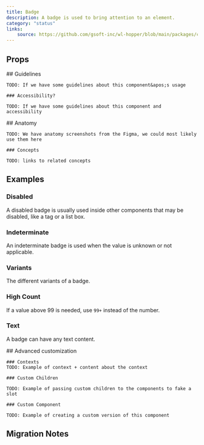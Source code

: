 ```yaml
---
title: Badge
description: A badge is used to bring attention to an element.
category: "status"
links:
    source: https://github.com/gsoft-inc/wl-hopper/blob/main/packages/components/src/badge/src/Badge.tsx
---
```


<Example src="Badge/docs/preview" isOpen />

## Props

<PropTable component="Badge" />

<FeatureFlag flag="next">
    ## Guidelines

    TODO: If we have some guidelines about this component&apos;s usage

    ### Accessibility?

    TODO: If we have some guidelines about this component and accessibility
</FeatureFlag>

<FeatureFlag flag="rc">
    ## Anatomy

    TODO: We have anatomy screenshots from the Figma, we could most likely use them here

    ### Concepts

    TODO: links to related concepts
</FeatureFlag>

## Examples

### Disabled
A disabled badge is usually used inside other components that may be disabled, like a tag or a list box.

<Example src="Badge/docs/disabled" />

### Indeterminate
An indeterminate badge is used when the value is unknown or not applicable.

<Example src="Badge/docs/indeterminate" />

### Variants
The different variants of a badge.

<Example src="Badge/docs/variants" />

### High Count
If a value above 99 is needed, use `99+` instead of the number.

<Example src="Badge/docs/highCount" />

### Text
A badge can have any text content.

<Example src="Badge/docs/text" />

<FeatureFlag flag="next">
    ## Advanced customization

    ### Contexts
    TODO: Example of context + content about the context

    ### Custom Children

    TODO: Example of passing custom children to the components to fake a slot

    ### Custom Component

    TODO: Example of creating a custom version of this component
</FeatureFlag>

## Migration Notes

<MigrateGuide src="Badge/docs/migration-notes" />
